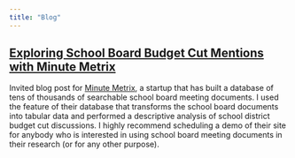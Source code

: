 ```yaml
---
title: "Blog"
---
```


## [Exploring School Board Budget Cut Mentions with Minute Metrix](https://www.minutemetrix.com/blog/exploring-school-board-budget-cut-mentions-with-minute-metrix){target="_blank"}

Invited blog post for [Minute Metrix](https://www.minutemetrix.com), a startup that has built a database of tens of thousands of searchable school board meeting documents. I used the feature of their database that transforms the school board documents into tabular data and performed a descriptive analysis of school district budget cut discussions. I highly recommend scheduling a demo of their site for anybody who is interested in using school board meeting documents in their research (or for any other purpose).